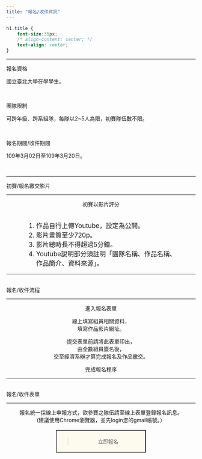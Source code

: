 ```yaml
---
title: "報名/收件資訊"
---
```

```css
h1.title {
    font-size:35px;
    /* align-content: center; */
    text-align: center;
}
```
___

<div class="divborder2">
<font class="highlight"> 報名資格 </font>
<p class="paragraph">
  國立臺北大學在學學生。
</p>
<br>

<font class="highlight"> 團隊限制 </font>
<p class="paragraph">
  可跨年級、跨系組隊，每隊以2~5人為限，初賽隊伍數不限。 
</p>
<br>

<font class="highlight"> 報名期間/收件期間 </font>
<p class="paragraph">
  109年3月02日至109年3月20日。 
</p>
</div>
<br>

___
<div class="title"> 初賽/報名繳交影片 </div>
___

<div class="divborder">
<center><font class="highlight"> 初賽以影片評分 </font></center></br>
<div style="padding-left: 10% ;padding-right: 10% ;font-size: 17px">
1. 作品自行上傳Youtube，設定為公開。
2. 影片畫質至少720p。
3. 影片總時長不得超過5分鐘。
4. Youtube說明部分須註明「團隊名稱、作品名稱、作品簡介、資料來源」。
</div>

</div>

___

<br>
<div class="title">報名/收件流程 </div>

___
<center>
<div class="signup">
進入報名表單
</div>
<i class="fas fa-angle-down"></i>

<div class="signup">
  線上填寫組員相關資料，<br>填寫作品影片網址。
</div>
  <i class="fas fa-angle-down"></i>

<div class="signup">
  提交表單前請將此表單印出，</br>
  由全數組員簽名後，</br>
  交至經濟系辦才算完成報名及作品繳交。
</div>
<i class="fas fa-angle-down"></i>

<div class="signup">
完成報名程序
</div>
</center>
___    

<br>
<div class="title">報名/收件表單 </div>
  
___
<center>
報名統一採線上申報方式，欲參賽之隊伍請至線上表單登錄報名訊息。 <br>
(建議使用Chrome瀏覽器，並先login您的gmail帳號。）
</center>
<br>
<center>
<button type="button" style="width:240px;height:60px;color: black; background-color: #FDFAEE" onclick="location.href='https://docs.google.com/forms/d/1kPlkpmM-LNcrOzSpMsgKXeciNsxNg8Sm8-BgDpmGQUI/edit'">>
立即報名
</button>
</center>

